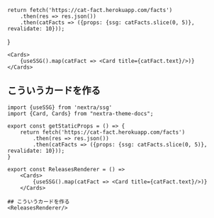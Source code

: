 
    return fetch('https://cat-fact.herokuapp.com/facts')
        .then(res => res.json())
        .then(catFacts => ({props: {ssg: catFacts.slice(0, 5)}, revalidate: 10}));
}

    <Cards>
        {useSSG().map(catFact => <Card title={catFact.text}/>)}
    </Cards>

## こういうカードを作る
<ReleasesRenderer/>

```mdx
import {useSSG} from 'nextra/ssg'
import {Card, Cards} from "nextra-theme-docs";

export const getStaticProps = () => {
    return fetch('https://cat-fact.herokuapp.com/facts')
        .then(res => res.json())
        .then(catFacts => ({props: {ssg: catFacts.slice(0, 5)}, revalidate: 10}));
}

export const ReleasesRenderer = () =>
    <Cards>
        {useSSG().map(catFact => <Card title={catFact.text}/>)}
    </Cards>

## こういうカードを作る
<ReleasesRenderer/>
```
